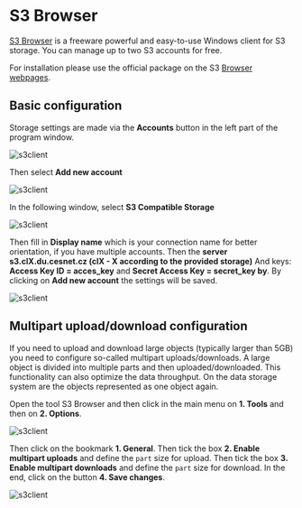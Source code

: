 # S3 Browser

[S3 Browser](https://s3browser.com/) is a freeware powerful and easy-to-use Windows client for S3 storage. You can manage up to two S3 accounts for free.

For installation please use the official package on the S3 [Browser webpages](https://s3browser.com/download.aspx).

## Basic configuration

Storage settings are made via the **Accounts** button in the left part of the program window.

![s3client](/img/data-care/s3browser/s3browser1.png)

Then select **Add new account**

![s3client](/img/data-care/s3browser/s3browser2.png)

In the following window, select **S3 Compatible Storage**

![s3client](/img/data-care/s3browser/s3browser3.png)

Then fill in **Display name** which is your connection name for better orientation, if you have multiple accounts. Then the **server s3.clX.du.cesnet.cz (clX - X according to the provided storage)** And keys: **Access Key ID = acces_key** and **Secret Access Key = secret_key by**. By clicking on **Add new account** the settings will be saved.

![s3client](/img/data-care/s3browser/s3browser4.png)

## Multipart upload/download configuration

If you need to upload and download large objects (typically larger than 5GB) you need to configure so-called multipart uploads/downloads. A large object is divided into multiple parts and then uploaded/downloaded. This functionality can also optimize the data throughput. On the data storage system are the objects represented as one object again.

Open the tool S3 Browser and then click in the main menu on **1. Tools** and then on **2. Options**.

![s3client](/img/data-care/s3browser/s3b-multipart1.png)

Then click on the bookmark **1. General**. Then tick the box **2. Enable multipart uploads** and define the `part` size for upload. Then tick the box **3. Enable multipart downloads** and define the `part` size for download. In the end, click on the button **4. Save changes**.

![s3client](/img/data-care/s3browser/s3b-multipart2.png)




